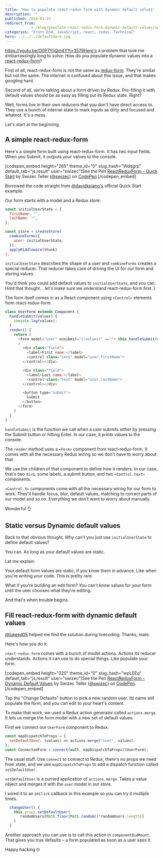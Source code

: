 ```yaml
---
title: 'How to populate react-redux-form with dynamic default values'
description: ""
published: 2018-01-25
redirect_from: 
            - /blog/populate-react-redux-form-dynamic-default-values/swizec/8158
categories: "Front End, JavaScript, react, redux, Technical"
hero: ../../../defaultHero.jpg
---
```


<https://youtu.be/O0P7YIiQm4Y?t=3579Here's> a problem that took me embarrassingly long to solve: How do you populate dynamic values into a [react-redux-form](https://github.com/davidkpiano/react-redux-form)?

First of all, react-redux-form is not the same as [redux-form](https://github.com/erikras/redux-form). They're similar but not the same. The internet is confused about this issue, and that makes googling hard.

Second of all, we're talking about a form driven by Redux. Pre-filling it with default values should be as easy as filling out its Redux state. Right?

Well, forms live in their own reducers that you don't have direct access to. They use a bunch of internal state to mark inputs as dirty and focused and whatnot. It's a mess.

Let's start at the beginning.

## A simple react-redux-form

Here's a simple form built using react-redux-form. It has two input fields. When you Submit, it outputs your values to the console.

\[codepen_embed height="265" theme_id="0" slug_hash="Wdqgrp" default_tab="js,result" user="swizec"]See the Pen [ReactReduxForm - Quick Start](https://codepen.io/swizec/pen/Wdqgrp/) by Swizec Teller ([@swizec](https://codepen.io/swizec)) on [CodePen](https://codepen.io).\[/codepen_embed]

Borrowed the code straight from [@davidkpiano's](https://twitter.com/davidkpiano) official Quick Start example.

Our form starts with a model and a Redux store:

```javascript
const initialUserState = {
  firstName: "",
  lastName: "",
};

const store = createStore(
  combineForms({
    user: initialUserState,
  }),
  applyMiddleware(thunk)
);
```

`initialUserState` describes the shape of a user and `combineForms` creates a special reducer. That reducer takes care of driving the UI for our form and storing values.

You'd think you could add default values to `initialUserState`, and you can. Hold that thought… let's make sure we understand react-redux-form first :)

The form itself comes in as a React component using `<Control>` elements from react-redux-form.

```javascript
class UserForm extends Component {
  handleSubmit(values) {
    console.log(values);
  }
  render() {
    return (
      <form model="user" onsubmit="{(values)" ==""> this.handleSubmit(values)}
      >
        <div class="field">
          <label>First name:</label>
          <control class="text" model="user.firstName">
        </control></div>

        <div class="field">
          <label>Last name:</label>
          <control class="text" model="user.lastName">
        </control></div>

        <button type="submit">
          Submit
        </button>
      </form>
    )
  }
}
```

`handleSubmit` is the function we call when a user submits either by pressing the Submit button or hitting Enter. In our case, it prints values to the console.

The `render` method uses a `<Form>` component from react-redux-form. It comes with all the necessary Redux wiring so we don't have to worry about that.

We use the children of that component to define how it renders. In our case, that's two `div`s, some labels, a submit button, and two `<Control.text>` components.

`<Control.X>` components come with all the necessary wiring for our form to work. They'll handle focus, blur, default values, matching to correct parts of our model and so on. Everything we don't want to worry about manually.

Wonderful 👌

## Static versus Dynamic default values

Back to that obvious thought. Why can't you just use `initialUserState` to define default values?

You can. As long as your default values are static.

Let me explain.

Your default form values are static, if you know them in advance. Like when you're writing your code. This is pretty rare.

What if you're building an edit form? You can't know values for your form until the user chooses what they're editing.

And that's when trouble begins.

## Fill react-redux-form with dynamic default values

[@lukeed05](https://twitter.com/lukeed05) helped me find the solution during livecoding. Thanks, mate.

Here's how you do it:

`react-redux-form` comes with a bunch of model actions. Actions its reducer understands. Actions it can use to do special things. Like populate your form.

\[codepen_embed height="320" theme_id="0" slug_hash="wpLEEq" default_tab="js,result" user="swizec"]See the Pen [ReactReduxForm - Dynamic Default Values](https://codepen.io/swizec/pen/wpLEEq/) by Swizec Teller ([@swizec](https://codepen.io/swizec)) on [CodePen](https://codepen.io).\[/codepen_embed]

Tap the "Change Defaults" button to pick a new random user. Its name will populate the form, and you can edit to your heart's content.

To make that work, we used a Redux action generator called `actions.merge`. It lets us merge the form model with a new set of default values.

First we connect our `UserForm` component to Redux.

```javascript
const mapDispatchToProps = {
  setDefaultUser: (values) => actions.merge("user", values),
};
const ConnectedForm = connect(null, mapDispatchToProps)(UserForm);
```

The usual stuff. Use `connect` to connect to Redux, there's no props we need from state, and we use `mapDispatchToProps` to add a dispatch function called `setDefaultUser`.

`setDefaultUser` is a curried application of `actions.merge`. Takes a value object and merges it with the `user` model in our store.

I wired it to an `onClick` callback in this example so you can try it multiple times.

```javascript
  changeUser() {
    this.props.setDefaultUser(
       randomUsers[Math.floor(Math.random()*randomUsers.length)]
    )
  }
```

Another approach you can use is to call this action in `componentDidMount`. That gives you true defaults – a form populated as soon as a user sees it.

Happy hacking 🤓
